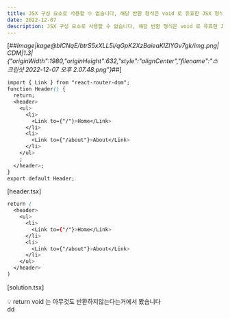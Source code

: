 ```yaml
---
title: JSX 구성 요소로 사용할 수 없습니다, 해당 반환 형식은 void 로 유효한 JSX 형식이 아닙니다 [TypeScript 오류해결]
date: 2022-12-07
description: JSX 구성 요소로 사용할 수 없습니다, 해당 반환 형식은 void 로 유효한 JSX 형식이 아닙니다
---
```


[##_Image|kage@blCNqE/btrS5xXLL5i/qGpK2XzBaieaKlZlYGv7gk/img.png|CDM|1.3|{"originWidth":1980,"originHeight":632,"style":"alignCenter","filename":"스크린샷 2022-12-07 오후 2.07.48.png"}_##]

```css
import { Link } from "react-router-dom";
function Header() {
  return;
  <header>
    <ul>
      <li>
        <Link to={"/"}>Home</Link>
      </li>
      <li>
        <Link to={"/about"}>About</Link>
      </li>
    </ul>
    ;
  </header>;
}
export default Header;
```

[header.tsx]

```css
return (
  <header>
    <ul>
      <li>
        <Link to={"/"}>Home</Link>
      </li>
      <li>
        <Link to={"/about"}>About</Link>
      </li>
    </ul>
  </header>
)
```

[solution.tsx]

<aside>
💡 return void 는 아무것도 반환하지않는다는거에서 봤습니다

</aside>
dd
